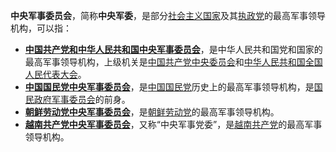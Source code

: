'''中央军事委员会'''，简称'''中央军委'''，是部分[[社会主义国家|社会主义国家]]及其[[執政黨|执政党]]的最高军事领导机构，可以指：

* '''[[中央军事委员会|中国共产党和中华人民共和国中央军事委员会]]'''，是中华人民共和国党和国家的最高军事领导机构，上级机关是[[中国共产党中央委员会|中国共产党中央委员会]]和[[全国人民代表大会|中华人民共和国全国人民代表大会]]。
* '''[[國民政府軍事委員會|中国国民党中央军事委员会]]'''，是[[中国国民党|中国国民党]]历史上的最高军事领导机构，是[[国民政府军事委员会|国民政府军事委员会]]的前身。
* '''[[朝鲜劳动党中央军事委员会|朝鲜劳动党中央军事委员会]]'''，是[[朝鲜劳动党|朝鲜劳动党]]的最高军事领导机构。
* '''[[越南共产党中央军事委员会|越南共产党中央军事委员会]]'''，又称“中央军事党委”，是[[越南共产党|越南共产党]]的最高军事领导机构。

{{Disambig|Cat=七字組織機構消歧義}}